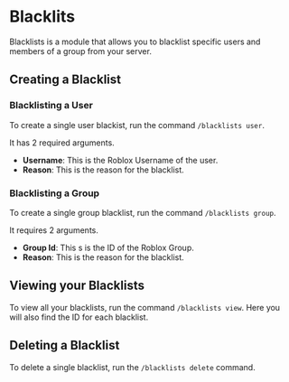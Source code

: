 # Blacklits

Blacklists is a module that allows you to blacklist specific users and members of a group from your server.

## Creating a Blacklist
### Blacklisting a User
To create a single user blackist, run the command `/blacklists user`.

It has 2 required arguments.

- **Username**: This is the Roblox Username of the user.
- **Reason**: This is the reason for the blacklist.

### Blacklisting a Group
To create a single group blacklist, run the command `/blacklists group`.

It requires 2 arguments.

- **Group Id**: This s is the ID of the Roblox Group.
- **Reason**: This is the reason for the blacklist.

## Viewing your Blacklists
To view all your blacklists, run the command `/blacklists view`.  Here you will also find the ID for each blacklist.

## Deleting a Blacklist
To delete a single blacklist, run the `/blacklists delete` command.
